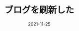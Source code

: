 ---
date: '2021-11-25'
thumbnail: /assets/getting-started.jpeg
title: ブログを刷新した
description: 
prerequisites: ['Node.js installed on your computer', 'Basic knowledge working with Next.js and TypeScript']
stacks: ['Next.js','TypeScript','Git']
---